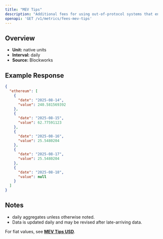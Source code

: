```yaml
---
title: "MEV Tips"
description: "Additional fees for using out-of-protocol systems that enables users to send transactions, or a bundle of transactions, to block builders for faster transaction execution, MEV capture, or MEV protection."
openapi: 'GET /v1/metrics/fees-mev-tips'
---
```


## Overview

- **Unit:** native units
- **Interval:** daily
- **Source:** Blockworks

## Example Response

```json
{
  "ethereum": [
    {
      "date": "2025-08-14",
      "value": 240.581569392
    },
    {
      "date": "2025-08-15",
      "value": 62.77591123
    },
    {
      "date": "2025-08-16",
      "value": 25.5480204
    },
    {
      "date": "2025-08-17",
      "value": 25.5480204
    },
    {
      "date": "2025-08-18",
      "value": null
    }
  ]
}
```

## Notes
- daily aggregates unless otherwise noted.
- Data is updated daily and may be revised after late-arriving data.


<Note>For fiat values, see **[MEV Tips USD](./fees-mev-tips-usd)**.</Note>